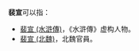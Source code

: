 '''裴宣'''可以指：
* [[裴宣_(水滸傳)|裴宣 (水滸傳)]]，《水滸傳》虚构人物。
* [[裴宣_(北魏)|裴宣 (北魏)]]，北魏官員。
{{disambig|cat=二字裴姓人名消歧义}}